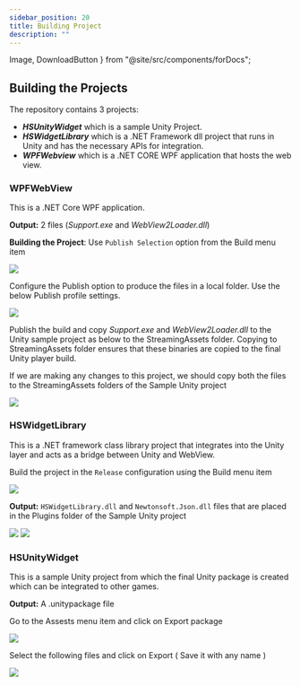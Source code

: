 ```yaml
---
sidebar_position: 20
title: Building Project
description: ""
---
```

  Image,
  DownloadButton
} from "@site/src/components/forDocs";

## Building the Projects

<DownloadButton classes="mb-3" text="Download PC Widget"/>

The repository contains 3 projects:
- ***HSUnityWidget*** which is a sample Unity Project.
- ***HSWidgetLibrary*** which is a .NET Framework dll project that runs in Unity and has the necessary APIs for integration.
- ***WPFWebview*** which is a .NET CORE WPF application that hosts the web view.

### WPFWebView

This is a .NET Core WPF application.

**Output:**
2 files (*Support.exe* and *WebView2Loader.dll*)

**Building the Project**:
Use `Publish Selection` option from the Build menu item

<Image src="/static/books/pc-widget-unity/publish-selection.png" width="half" />


Configure the Publish option to produce the files in a local folder.
Use the below Publish profile settings.

<Image src="/static/books/pc-widget-unity/publish-setting.png" width="half" />

Publish the build and copy *Support.exe* and *WebView2Loader.dll* to the Unity sample project as below to the StreamingAssets folder.
Copying to StreamingAssets folder ensures that these binaries are copied to the final Unity player build.

If we are making any changes to this project, we should copy both the files to the StreamingAssets folders of the Sample Unity project

<Image src="/static/books/pc-widget-unity/streammingpath.png" width="half" />

### HSWidgetLibrary

This is a .NET framework class library project that integrates into the Unity layer and acts as a bridge between Unity and WebView.

Build the project in the `Release` configuration using the Build menu item

<Image src="/static/books/pc-widget-unity/build-solution.png" width="half" />

**Output:** `HSWidgetLibrary.dll` and `Newtonsoft.Json.dll` files that are placed in the Plugins folder of the Sample Unity project

<SideBySide class="grid grid-cols-2 gap-2">

<Image src="/static/books/pc-widget-unity/plugin-1.png" />

<Image src="/static/books/pc-widget-unity/plugin-2.png" />

</SideBySide>

### HSUnityWidget

This is a sample Unity project from which the final Unity package is created which can be integrated to other games.

**Output:** A .unitypackage file

Go to the Assests menu item and click on Export package

<Image src="/static/books/pc-widget-unity/export-package.png" width="half" />

Select the following files and click on Export ( Save it with any name )

<Image src="/static/books/pc-widget-unity/click-on-export.png" width="half" />